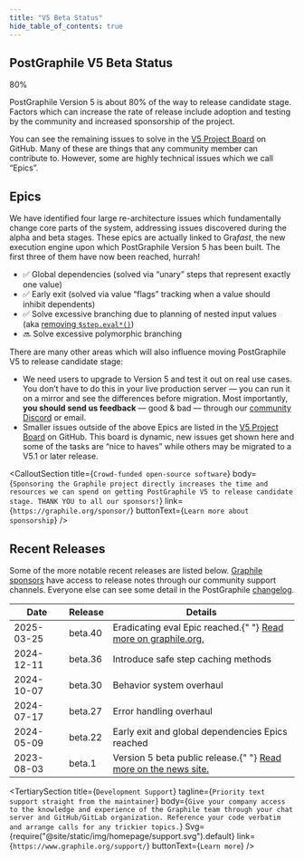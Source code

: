 ```yaml
---
title: "V5 Beta Status"
hide_table_of_contents: true
---
```




## PostGraphile V5 Beta Status

<div className={v5betaStyles.progressContainer}>
  <div className={v5betaStyles.progressBackground}>
    <div className={v5betaStyles.progressForeground}>
      <div className={v5betaStyles.progressLabel}>80%</div>
    </div>
  </div>
</div>

PostGraphile Version 5 is about 80% of the way to release candidate stage.
Factors which can increase the rate of release include
adoption and testing by the community and increased sponsorship of the project.

You can see the remaining issues to solve in the [V5 Project Board](https://github.com/orgs/graphile/projects/3) on GitHub. Many of these are things that any community member can contribute to.
However, some are highly technical issues which we call “Epics”.

## Epics

We have identified four large re-architecture issues which fundamentally change core parts of the system, addressing issues discovered during the alpha and beta stages. These epics are actually linked to Gra*fast*, the new execution engine upon which PostGraphile Version 5 has been built.
The first three of them have now been reached, hurrah!

- ✅ Global dependencies (solved via “unary” steps that represent exactly one value)
- ✅ Early exit (solved via value “flags” tracking when a value should inhibit dependents)
- ✅ Solve excessive branching due to planning of nested input values (aka [removing `$step.eval*()`](https://github.com/graphile/crystal/issues/2060))
- 🔜 Solve excessive polymorphic branching

There are many other areas which will also influence moving PostGraphile V5 to release candidate stage:

- We need users to upgrade to Version 5 and test it out on real use cases. You don’t have to do this in your live production server &mdash; you can run it on a mirror and see the differences before migration. Most importantly, **you should send us feedback** &mdash; good & bad &mdash; through our [community Discord](https://discord.gg/graphile) or email.
- Smaller issues outside of the above Epics are listed in the [V5 Project Board](https://github.com/orgs/graphile/projects/3) on GitHub. This board is dynamic, new issues get shown here and some of the tasks are “nice to haves” while others may be migrated to a V5.1 or later release.

<CalloutSection
  title={`Crowd-funded open-source software`}
  body={`Sponsoring the Graphile project directly increases the time and resources we can spend on getting PostGraphile V5 to release candidate stage. THANK YOU to all our sponsors!`}
  link={`https://graphile.org/sponsor/`}
  buttonText={`Learn more about sponsorship`}
/>

## Recent Releases

Some of the more notable recent releases are listed below. [Graphile sponsors](https://graphile.org/sponsor) have access to release notes through our community support channels.
Everyone else can see some detail in the PostGraphile [changelog](https://github.com/graphile/crystal/blob/main/postgraphile/postgraphile/CHANGELOG.md).

<table className={v5betaStyles.releasesTable}>

<thead>

<tr>
  <th>Date</th>
  <th>Release</th>
  <th>Details</th>
</tr>

</thead>

<tbody>

<tr>
  <td>2025-03-25</td>
  <td>beta.40</td>
  <td>
    Eradicating eval Epic reached.{" "}
    <a href="https://www.graphile.org/news/20250324-major-grafast-beta/">
      Read more on graphile.org.
    </a>
  </td>
</tr>

<tr>
  <td>2024-12-11</td>
  <td>beta.36</td>
  <td>Introduce safe step caching methods</td>
</tr>

<tr>
  <td>2024-10-07</td>
  <td>beta.30</td>
  <td>Behavior system overhaul</td>
</tr>

<tr>
  <td>2024-07-17</td>
  <td>beta.27</td>
  <td>Error handling overhaul</td>
</tr>

<tr>
  <td>2024-05-09</td>
  <td>beta.22</td>
  <td>Early exit and global dependencies Epics reached</td>
</tr>

<tr>
  <td>2023-08-03</td>
  <td>beta.1</td>
  <td>
    Version 5 beta public release.{" "}
    <a href="./news/2023-08-03-version-5-beta">Read more on the news site.</a>
  </td>
</tr>

</tbody>

</table>

<TertiarySection
  title={`Development Support`}
  tagline={`Priority text support straight from the maintainer`}
  body={`Give your company access to the knowledge and experience of the Graphile team through your chat server and GitHub/GitLab organization. Reference your code verbatim and arrange calls for any trickier topics.`}
  Svg={require("@site/static/img/homepage/support.svg").default}
  link={`https://www.graphile.org/support/`}
  buttonText={`Learn more`}
/>
